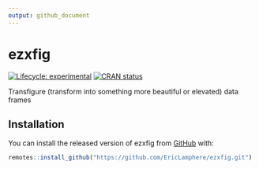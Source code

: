 ```yaml
---
output: github_document
---
```


<!-- README.md is generated from README.Rmd. Please edit that file -->

# ezxfig

<!-- badges: start -->
[![Lifecycle: experimental](https://img.shields.io/badge/lifecycle-experimental-orange.svg)](https://lifecycle.r-lib.org/articles/stages.html#experimental)
[![CRAN status](https://www.r-pkg.org/badges/version/ezxfig)](https://CRAN.R-project.org/package=ezxfig)
<!-- badges: end -->

Transfigure (transform into something more beautiful or elevated) data frames

## Installation

You can install the released version of ezxfig from [GitHub](https://github.com/EricLamphere/ezxfig) with:

``` r
remotes::install_github("https://github.com/EricLamphere/ezxfig.git")
```
